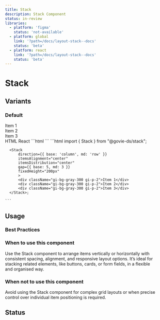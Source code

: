 ```yaml
---
title: Stack
description: Stack Component
status: in-review
libraries:
  - platform: 'figma'
    status: 'not-available'
  - platform: global
    link: '?path=/docs/layout-stack--docs'
    status: 'beta'
  - platform: react
    link: '?path=/docs/layout-stack--docs'
    status: 'beta'
---
```


# Stack

## Variants

### Default

<ComponentContainer>
  <Stack
    direction={{ base: 'column', sm: 'row', md: 'column' }}
    itemsAlignment="center"
    itemsDistribution="center"
    gap={{ base: 5, md: 3 }}
    fixedHeight="200px"
  >
    <div className="gi-bg-gray-300 gi-p-2">Item 1</div>
    <div className="gi-bg-gray-300 gi-p-2">Item 2</div>
    <div className="gi-bg-gray-300 gi-p-2">Item 3</div>
  </Stack>
</ComponentContainer>

<Tabs id="tab1">
   <TabList>
    <TabItem value="tab11" checked>HTML</TabItem>
    <TabItem value="tab12">React</TabItem>
  </TabList>
  <TabPanel value="tab11">
    ```html
    ```
  </TabPanel>
  <TabPanel value="tab12">
    ```html
      import { Stack } from "@govie-ds/stack";

      <Stack
          direction={{ base: 'column', md: 'row' }}
          itemsAlignment="center"
          itemsDistribution="center"
          gap={{ base: 5, md: 3 }}
          fixedHeight="200px"
          >
          <div className="gi-bg-gray-300 gi-p-2">Item 1</div>
          <div className="gi-bg-gray-300 gi-p-2">Item 2</div>
          <div className="gi-bg-gray-300 gi-p-2">Item 3</div>
      </Stack>;

    ```
  </TabPanel>
</Tabs>

## Usage

### Best Practices

### When to use this component

Use the Stack component to arrange items vertically or horizontally with consistent spacing, alignment, and responsive layout options. It’s ideal for stacking related elements, like buttons, cards, or form fields, in a flexible and organised way.

### When not to use this component

Avoid using the Stack component for complex grid layouts or when precise control over individual item positioning is required.

## Status

<ComponentStatusBlock componentId="stack" />
